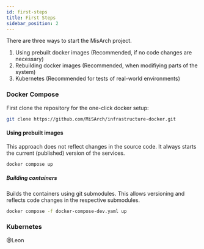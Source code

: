 ```yaml
---
id: first-steps
title: First Steps
sidebar_position: 2
---
```


There are three ways to start the MisArch project.
1) Using prebuilt docker images (Recommended, if no code changes are necessary)
2) Rebuilding docker images (Recommended, when modifiying parts of the system)
3) Kubernetes (Recommended for tests of real-world environments)

### Docker Compose
First clone the repository for the one-click docker setup:
```sh
git clone https://github.com/MiSArch/infrastructure-docker.git
```
#### Using prebuilt images
This approach does not reflect changes in the source code. It always starts the current (published) version of the services.
```sh
docker compose up
```

##### Building containers
Builds the containers using git submodules. This allows versioning and reflects code changes in the respective submodules.
```sh
docker compose -f docker-compose-dev.yaml up
```

### Kubernetes
@Leon